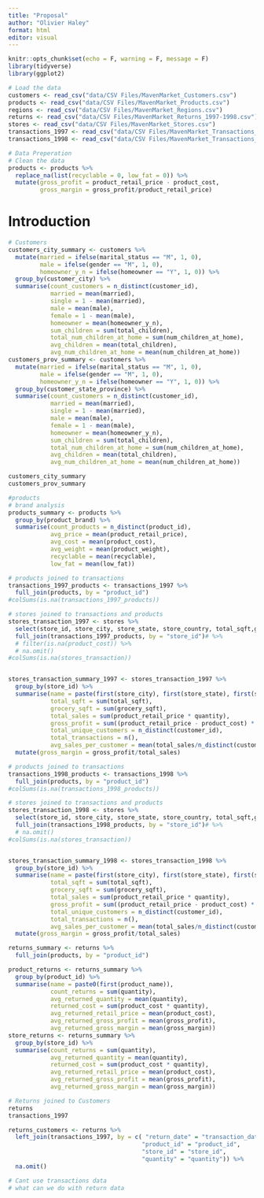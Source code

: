 ```yaml
---
title: "Proposal"
author: "Olivier Haley"
format: html
editor: visual
---
```


```r
knitr::opts_chunk$set(echo = F, warning = F, message = F)
library(tidyverse)
library(ggplot2)
```

```r
# Load the data
customers <- read_csv("data/CSV Files/MavenMarket_Customers.csv")
products <- read_csv("data/CSV Files/MavenMarket_Products.csv") 
regions <- read_csv("data/CSV Files/MavenMarket_Regions.csv")
returns <- read_csv("data/CSV Files/MavenMarket_Returns_1997-1998.csv")
stores <- read_csv("data/CSV Files/MavenMarket_Stores.csv")
transactions_1997 <- read_csv("data/CSV Files/MavenMarket_Transactions_1997.csv")
transactions_1998 <- read_csv("data/CSV Files/MavenMarket_Transactions_1998.csv")
```


```r
# Data Preperation
# Clean the data
products <- products %>% 
  replace_na(list(recyclable = 0, low_fat = 0)) %>% 
  mutate(gross_profit = product_retail_price - product_cost,
         gross_margin = gross_profit/product_retail_price)
```


# Introduction
```r
# Customers
customers_city_summary <- customers %>% 
  mutate(married = ifelse(marital_status == "M", 1, 0),
         male = ifelse(gender == "M", 1, 0), 
         homeowner_y_n = ifelse(homeowner == "Y", 1, 0)) %>%
  group_by(customer_city) %>%
  summarise(count_customers = n_distinct(customer_id),
            married = mean(married),
            single = 1 - mean(married),
            male = mean(male),
            female = 1 - mean(male), 
            homeowner = mean(homeowner_y_n),
            sum_children = sum(total_children),
            total_num_children_at_home = sum(num_children_at_home),
            avg_children = mean(total_children),
            avg_num_children_at_home = mean(num_children_at_home))
customers_prov_summary <- customers %>% 
  mutate(married = ifelse(marital_status == "M", 1, 0),
         male = ifelse(gender == "M", 1, 0), 
         homeowner_y_n = ifelse(homeowner == "Y", 1, 0)) %>%
  group_by(customer_state_province) %>%
  summarise(count_customers = n_distinct(customer_id),
            married = mean(married),
            single = 1 - mean(married),
            male = mean(male),
            female = 1 - mean(male), 
            homeowner = mean(homeowner_y_n),
            sum_children = sum(total_children),
            total_num_children_at_home = sum(num_children_at_home),
            avg_children = mean(total_children),
            avg_num_children_at_home = mean(num_children_at_home))

customers_city_summary
customers_prov_summary

```

```r
#products
# brand analysis
products_summary <- products %>% 
  group_by(product_brand) %>%
  summarise(count_products = n_distinct(product_id),
            avg_price = mean(product_retail_price),
            avg_cost = mean(product_cost),
            avg_weight = mean(product_weight),
            recyclable = mean(recyclable),
            low_fat = mean(low_fat))


```


```r
# products joined to transactions
transactions_1997_products <- transactions_1997 %>% 
  full_join(products, by = "product_id")
#colSums(is.na(transactions_1997_products))

# stores joined to transactions and products
stores_transaction_1997 <- stores %>% 
  select(store_id, store_city, store_state, store_country, total_sqft,grocery_sqft) %>%
  full_join(transactions_1997_products, by = "store_id")# %>%
  # filter(is.na(product_cost)) %>% 
  # na.omit()
#colSums(is.na(stores_transaction))


stores_transaction_summary_1997 <- stores_transaction_1997 %>%
  group_by(store_id) %>%
  summarise(name = paste(first(store_city), first(store_state), first(store_country), sep = ", "),
            total_sqft = sum(total_sqft),
            grocery_sqft = sum(grocery_sqft),
            total_sales = sum(product_retail_price * quantity),
            gross_profit = sum((product_retail_price - product_cost) * quantity),
            total_unique_customers = n_distinct(customer_id),
            total_transactions = n(),
            avg_sales_per_customer = mean(total_sales/n_distinct(customer_id))) %>% 
  mutate(gross_margin = gross_profit/total_sales)

```


```r
# products joined to transactions
transactions_1998_products <- transactions_1998 %>% 
  full_join(products, by = "product_id")
#colSums(is.na(transactions_1998_products))

# stores joined to transactions and products
stores_transaction_1998 <- stores %>% 
  select(store_id, store_city, store_state, store_country, total_sqft,grocery_sqft) %>%
  full_join(transactions_1998_products, by = "store_id")# %>% 
  # na.omit()
#colSums(is.na(stores_transaction))


stores_transaction_summary_1998 <- stores_transaction_1998 %>%
  group_by(store_id) %>%
  summarise(name = paste(first(store_city), first(store_state), first(store_country), sep = ", "),
            total_sqft = sum(total_sqft),
            grocery_sqft = sum(grocery_sqft),
            total_sales = sum(product_retail_price * quantity),
            gross_profit = sum((product_retail_price - product_cost) * quantity),
            total_unique_customers = n_distinct(customer_id),
            total_transactions = n(),
            avg_sales_per_customer = mean(total_sales/n_distinct(customer_id))) %>% 
  mutate(gross_margin = gross_profit/total_sales)

```

```r
returns_summary <- returns %>% 
  full_join(products, by = "product_id") 

product_returns <- returns_summary %>%
  group_by(product_id) %>%
  summarise(name = paste0(first(product_name)),
            count_returns = sum(quantity),
            avg_returned_quantity = mean(quantity),
            returned_cost = sum(product_cost * quantity),
            avg_returned_retail_price = mean(product_cost),
            avg_returned_gross_profit = mean(gross_profit),
            avg_returned_gross_margin = mean(gross_margin))
store_returns <- returns_summary %>%
  group_by(store_id) %>%
  summarise(count_returns = sum(quantity),
            avg_returned_quantity = mean(quantity),
            returned_cost = sum(product_cost * quantity),
            avg_returned_retail_price = mean(product_cost),
            avg_returned_gross_profit = mean(gross_profit),
            avg_returned_gross_margin = mean(gross_margin))
```

```r
# Returns joined to Customers
returns
transactions_1997

returns_customers <- returns %>% 
  left_join(transactions_1997, by = c( "return_date" = "transaction_date" ,
                                      "product_id" = "product_id", 
                                      "store_id" = "store_id", 
                                      "quantity" = "quantity")) %>% 
  na.omit() 

# Cant use transactions data 
# what can we do with return data



```


